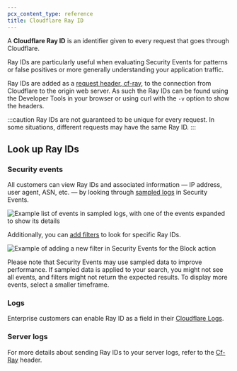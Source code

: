 ```yaml
---
pcx_content_type: reference
title: Cloudflare Ray ID
---
```


A **Cloudflare Ray ID** is an identifier given to every request that goes through Cloudflare.

Ray IDs are particularly useful when evaluating Security Events for patterns or false positives or more generally understanding your application traffic.

Ray IDs are added as a [request header, cf-ray](/fundamentals/reference/http-headers/#cf-ray), to the connection from Cloudflare to the origin web server. 
As such the Ray IDs can be found using the Developer Tools in your browser or using curl with the `-v` option to show the headers.


:::caution
Ray IDs are not guaranteed to be unique for every request. In some situations, different requests may have the same Ray ID.
:::

## Look up Ray IDs

### Security events

All customers can view Ray IDs and associated information — IP address, user agent, ASN, etc. — by looking through [sampled logs](/waf/analytics/security-events/#sampled-logs) in Security Events.

![Example list of events in sampled logs, with one of the events expanded to show its details](~/assets/images/waf/events-sampled-logs.png)

Additionally, you can [add filters](/waf/analytics/security-events/#adjust-displayed-data) to look for specific Ray IDs.

![Example of adding a new filter in Security Events for the Block action](~/assets/images/waf/events-add-filter.png)

Please note that Security Events may use sampled data to improve performance. If sampled data is applied to your search, you might not see all events, and filters might not return the expected results. To display more events, select a smaller timeframe.

### Logs

Enterprise customers can enable Ray ID as a field in their [Cloudflare Logs](/logs/).

### Server logs

For more details about sending Ray IDs to your server logs, refer to the [Cf-Ray](/fundamentals/reference/http-headers/#cf-ray) header.
